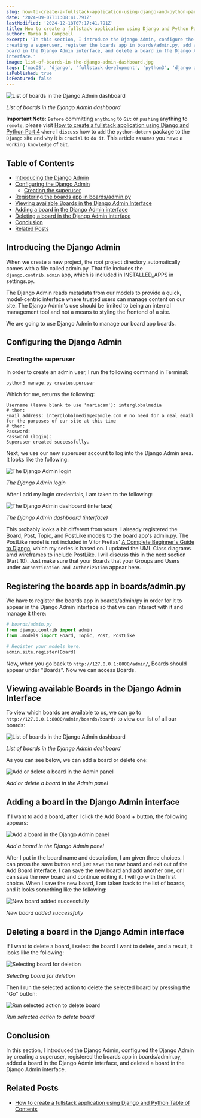 ```yaml
---
slug: how-to-create-a-fullstack-application-using-django-and-python-part-9
date: '2024-09-07T11:08:41.791Z'
lastModified: '2024-12-18T07:17:41.791Z'
title: How to create a fullstack application using Django and Python Part 9
author: Maria D. Campbell
excerpt: 'In this section, I introduce the Django Admin, configure the Django Admin by
creating a superuser, register the boards app in boards/admin.py, add a
board in the Django Admin interface, and delete a board in the Django Admin
interface.'
image: list-of-boards-in-the-django-admin-dashboard.jpg
tags: ['macOS', 'django', 'fullstack development', 'python3', 'django admin', 'superuser', 'register app', 'series']
isPublished: true
isFeatured: false
---
```


![List of boards in the Django Admin dashboard](list-of-boards-in-the-django-admin-dashboard.jpg)

_List of boards in the Django Admin dashboard_

**Important Note**: `Before` committing `anything` to `Git` or `pushing`
anything to `remote`, please visit
[How to create a fullstack application using Django and Python Part 4](/blog/how-to-create-a-fullstack-application-using-django-and-python-part-4)
`where` I `discuss` how to `add` the `python-dotenv` package to the `Django`
site and `why` it is `crucial` to `do it`. This article `assumes` you have a
`working knowledge` of `Git`.

## Table of Contents

-   [Introducing the Django Admin](#introducing-the-django-admin)
-   [Configuring the Django Admin](#configuring-the-django-admin)
    -   [Creating the superuser](#creating-the-superuser)
-   [Registering the boards app in boards/admin.py](#registering-the-boards-app-in-boards-adminpy)
-   [Viewing available Boards in the Django Admin Interface](#viewing-available-boards-in-the-django-admin-interface)
-   [Adding a board in the Django Admin interface](#adding-a-board-in-the-django-admin-interface)
-   [Deleting a board in the Django Admin interface](#deleting-a-board-in-the-django-admin-interface)
-   [Conclusion](#conclusion)
-   [Related Posts](#related-posts)

## Introducing the Django Admin

When we create a new project, the root project directory automatically comes
with a file called admin.py. That file includes the `django.contrib.admin` app,
which is included in INSTALLED_APPS in settings.py.

The Django Admin reads metadata from our models to provide a quick,
model-centric interface where trusted users can manage content on our site. The
Django Admin's use should be limited to being an internal management tool and
not a means to styling the frontend of a site.

We are going to use Django Admin to manage our board app boards.

## Configuring the Django Admin

### Creating the superuser

In order to create an admin user, I run the following command in Terminal:

```shell
python3 manage.py createsuperuser
```

Which for me, returns the following:

```shell
Username (leave blank to use 'mariacam'): interglobalmedia
# then:
Email address: interglobalmedia@example.com # no need for a real email for the purposes of our site at this time
# then:
Password:
Password (login):
Superuser created successfully.
```

Next, we use our new superuser account to log into the Django Admin area. It
looks like the following:

![The Django Admin login](django-admin-login.jpg)

_The Django Admin login_

After I add my login credentials, I am taken to the following:

![The Django Admin dashboard (interface)](django-admin-dashboard.jpg)

_The Django Admin dashboard (interface)_

This probably looks a bit different from yours. I already registered the Board,
Post, Topic, and PostLike models to the board app's admin.py. The PostLike model
is not included in Vitor Freitas'
[A Complete Beginner's Guide to Django](https://simpleisbetterthancomplex.com/series/beginners-guide/1.11/),
which my series is based on. I updated the UML Class diagrams amd wireframes to
include PostLike. I will discuss this in the next section (Part 10). Just make
sure that your Boards that your Groups and Users under
`Authentication and Authorization` appear here.

## Registering the boards app in boards/admin.py

We have to register the boards app in boards/admin/py in order for it to appear
in the Django Admin interface so that we can interact with it and manage it
there:

```python
# boards/admin.py
from django.contrib import admin
from .models import Board, Topic, Post, PostLike

# Register your models here.
admin.site.register(Board)
```

Now, when you go back to `http://127.0.0.1:8000/admin/`, Boards should appear
under "Boards". Now we can access Boards.

## Viewing available Boards in the Django Admin Interface

To view which boards are available to us, we can go to
`http://127.0.0.1:8000/admin/boards/board/` to view our list of all our boards:

![List of boards in the Django Admin dashboard](list-of-boards-in-the-django-admin-dashboard.jpg)

_List of boards in the Django Admin dashboard_

As you can see below, we can add a board or delete one:

![Add or delete a board in the Admin panel](add-delete-board-admin-panel.jpg)

_Add or delete a board in the Admin panel_

## Adding a board in the Django Admin interface

If I want to add a board, after I click the Add Board + button, the following
appears:

![Add a board in the Django Admin panel](add-board-django-admin.jpg)

_Add a board in the Django Admin panel_

After I put in the board name and description, I am given three choices. I can
press the save button and just save the new board and exit out of the Add Board
interface. I can save the new board and add another one, or I can save the new
board and continue editing it. I will go with the first choice. When I save the
new board, I am taken back to the list of boards, and it looks something like
the following:

![New board added successfully](new-board-added-successfully.jpg)

_New board added successfully_

## Deleting a board in the Django Admin interface

If I want to delete a board, i select the board I want to delete, and a result,
it looks like the following:

![Selecting board for deletion](select-board-for-deletion.jpg)

_Selecting board for deletion_

Then I run the selected action to delete the selected board by pressing the "Go"
button:

![Run selected action to delete board](run-selected-action-to-delete-board.jpg)

_Run selected action to delete board_

## Conclusion

In this section, I introduced the Django Admin, configured the Django Admin by
creating a superuser, registered the boards app in boards/admin.py, added a
board in the Django Admin interface, and deleted a board in the Django Admin
interface.

## Related Posts

-   [How to create a fullstack application using Django and Python Table of Contents](/blog/how-to-create-a-fullstack-application-using-django-and-python-table-of-contents)
